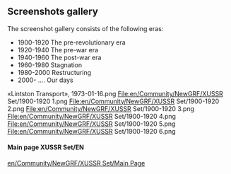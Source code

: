 == Screenshots gallery ==
The screenshot gallery consists of the following eras:
* 1900-1920 The pre-revolutionary era
* 1920-1940 The pre-war era
* 1940-1960 The post-war era
* 1960-1980 Stagnation
* 1980-2000 Restructuring
* 2000- ....      Our days

<gallery mode="packed">
«Lintston Transport», 1973-01-16.png
File:en/Community/NewGRF/XUSSR Set/1900-1920 1.png
File:en/Community/NewGRF/XUSSR Set/1900-1920 2.png
File:en/Community/NewGRF/XUSSR Set/1900-1920 3.png
File:en/Community/NewGRF/XUSSR Set/1900-1920 4.png
File:en/Community/NewGRF/XUSSR Set/1900-1920 5.png
File:en/Community/NewGRF/XUSSR Set/1900-1920 6.png
</gallery>

====Main page XUSSR Set/EN====
[[en/Community/NewGRF/XUSSR Set/Main Page]]